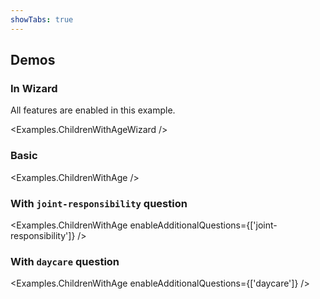 ```yaml
---
showTabs: true
---
```



## Demos

### In Wizard

All features are enabled in this example.

<Examples.ChildrenWithAgeWizard />

### Basic

<Examples.ChildrenWithAge />

### With `joint-responsibility` question

<Examples.ChildrenWithAge
  enableAdditionalQuestions={['joint-responsibility']}
/>

### With `daycare` question

<Examples.ChildrenWithAge enableAdditionalQuestions={['daycare']} />

<VisibleWhenVisualTest>
  <Examples.ChildrenWithAgePrefilledYes />
  <Examples.ChildrenWithAgeSummaryMultipleChildren />
  <Examples.ChildrenWithAgeSummaryNoChildren />
  <Examples.ChildrenWithAgeSummaryMultipleNoAnswers />
  <Examples.ChildrenWithAgeSummaryShowEmpty />
  <Examples.ChildrenWithAgeSummaryShowEmptyFalse />
</VisibleWhenVisualTest>
